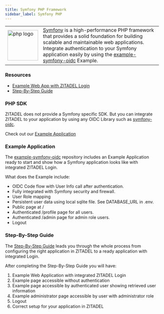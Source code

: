 ```yaml
---
title: Symfony PHP Framework
sidebar_label: Symfony PHP
---
```


<table>
    <tr>
        <td width="100px">
            <img width="100px" src="/docs/img/tech/php.svg" alt="php logo"/>
        </td>
        <td>
            <a href="https://symfony.com/" target="_blank">Symfony</a> is a high-performance PHP framework that provides a solid foundation for building scalable and maintainable web applications.
            Integrate authentication to your Symfony application easily by using the <a href="https://github.com/zitadel/example-symfony-oidc" target="_blank">example-symfony-oidc</a> Example.
        </td>
    </tr>
</table>

### Resources
- [Example Web App with ZITADEL Login](https://github.com/zitadel/example-symfony-oidc)
- [Step-By-Step Guide](/docs/examples/login/symfony)

### PHP SDK

ZITADEL does not provide a Symfony specific SDK.
But you can integrate ZITADEL to your application by using any OIDC Library such as [symfony-oidc](https://github.com/Drenso/symfony-oidc).

Check out our [Example Application](/docs/sdk-examples/symfony#example-application)

### Example Application

The [example-symfony-oidc]((https://github.com/zitadel/example-symfony-oidc)) repository includes an Example Application ready to start and show how a Symfony application looks like with integrated ZITADEL Login.

What does the Example include:
- OIDC Code flow with User Info call after authentication.
- Fully integrated with Symfony security and firewall.
- User Role mapping
- Persistent user data using local sqlite file. See DATABASE_URL in .env.
- Public page at /
- Authenticated /profile page for all users.
- Authenticated /admin page for admin role users.
- Logout

### Step-By-Step Guide

The [Step-By-Step Guide](/docs/examples/login/symfony) leads you through the whole process from configuring the right application in ZITADEL to a ready application with integrated Login.

After completing the Step-By-Step Guide you will have:
1. Example Web Application with integrated ZITADEL Login
2. Example page accessible without authentication
3. Example page accessible by authenticated user showing retrieved user information
4. Example administrator page accessible by user with administrator role
5. Logout
6. Correct setup for your application in ZITADEL
